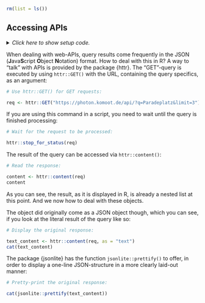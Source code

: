 ```r
rm(list = ls())
```


## Accessing APIs

<details><summary>*Click here to show setup code.*</summary>
```r
### Accessing APIs

```
```r
library(tidyverse)
library(here)
```
</details>

When dealing with web-APIs, query results come frequently in the JSON (**J**ava**S**cript **O**bject **N**otation) format.
How to deal with this in R?
A way to "talk" with APIs is provided by the package {httr}.
The "GET"-query is executed by using `httr::GET()` with the URL, containing the query specifics, as an argument:
```r
# Use httr::GET() for GET requests:
```
```r
req <- httr::GET("https://photon.komoot.de/api/?q=Paradeplatz&limit=3")
```

If you are using this command in a script, you need to wait until the query is finished processing:
```r
# Wait for the request to be processed:
```
```r
httr::stop_for_status(req)
```

The result of the query can be accessed via `httr::content()`:
```r
# Read the response:
```
```r
content <- httr::content(req)
content
```

As you can see, the result, as it is displayed in R, is already a nested list at this point.
And we now how to deal with these objects.

The object did originally come as a JSON object though, which you can see, if you look at the literal result of the query like so:
```r
# Display the original response:
```
```r
text_content <- httr::content(req, as = "text")
cat(text_content)
```

The package {jsonlite} has the function `jsonlite::prettify()` to offer, in order to display a one-line JSON-structure in a more clearly laid-out manner:
```r
# Pretty-print the original response:
```
```r
cat(jsonlite::prettify(text_content))
```
